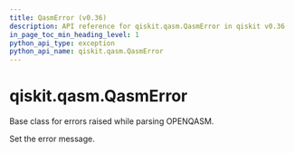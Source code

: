 ```yaml
---
title: QasmError (v0.36)
description: API reference for qiskit.qasm.QasmError in qiskit v0.36
in_page_toc_min_heading_level: 1
python_api_type: exception
python_api_name: qiskit.qasm.QasmError
---
```


<span id="qiskit-qasm-qasmerror" />

# qiskit.qasm.QasmError

<Class id="qiskit.qasm.QasmError" isDedicatedPage={true} github="https://github.com/qiskit/qiskit/tree/stable/0.20/qiskit/qasm/exceptions.py" signature="QasmError(*msg)" modifiers="exception">
  Base class for errors raised while parsing OPENQASM.

  Set the error message.
</Class>

